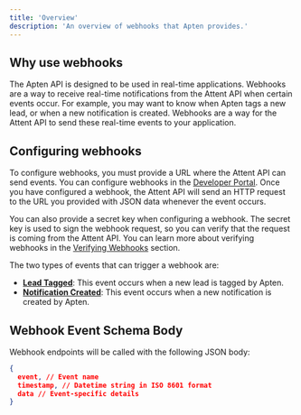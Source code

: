 ```yaml
---
title: 'Overview'
description: 'An overview of webhooks that Apten provides.'
---
```


## Why use webhooks

The Apten API is designed to be used in real-time applications. Webhooks are a way to receive
real-time notifications from the Attent API when certain events occur. For example, you may want
to know when Apten tags a new lead, or when a new notification is created. Webhooks are a way for
the Attent API to send these real-time events to your application.

## Configuring webhooks

To configure webhooks, you must provide a URL where the Attent API can send events.
You can configure webhooks in the [Developer Portal](https://platform.attent.app/developer). Once
you have configured a webhook, the Attent API will send an HTTP request to the URL you provided
with JSON data whenever the event occurs.

You can also provide a secret key when configuring a webhook. The secret key is used to sign the
webhook request, so you can verify that the request is coming from the Attent API. You can learn more
about verifying webhooks in the [Verifying Webhooks](/webhooks/verification) section.

The two types of events that can trigger a webhook are:

- [**Lead Tagged**](/webhooks/lead-tagged): This event occurs when a new lead is tagged by Apten.
- [**Notification Created**](/webhooks/notification-created): This event occurs when a new notification is created by Apten.

## Webhook Event Schema Body

Webhook endpoints will be called with the following JSON body:

```json
{
  event, // Event name
  timestamp, // Datetime string in ISO 8601 format
  data // Event-specific details
}
```